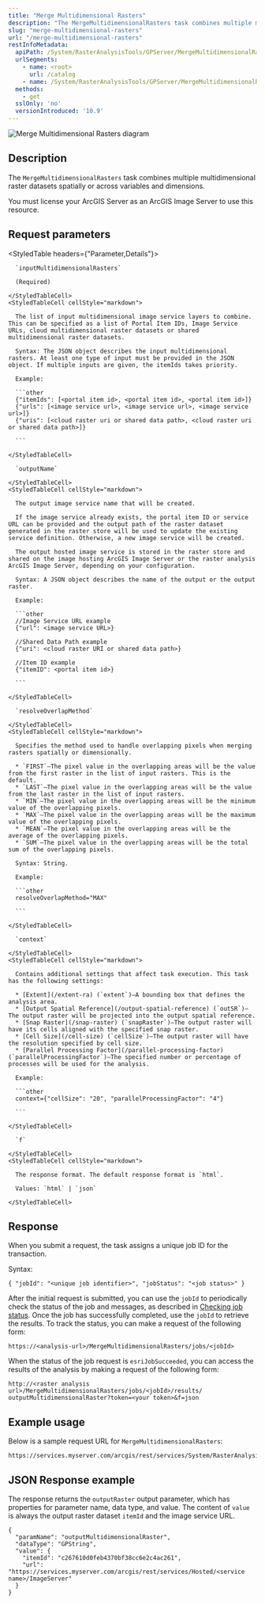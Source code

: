 ```yaml
---
title: "Merge Multidimensional Rasters"
description: "The MergeMultidimensionalRasters task combines multiple multidimensional raster datasets spatially or across variables and dimensions."
slug: "merge-multidimensional-rasters"
url: "/merge-multidimensional-rasters"
restInfoMetadata:
  apiPath: /System/RasterAnalysisTools/GPServer/MergeMultidimensionalRasters
  urlSegments:
    - name: <root>
      url: /catalog
    - name: /System/RasterAnalysisTools/GPServer/MergeMultidimensionalRasters
  methods:
    - get
  sslOnly: 'no'
  versionIntroduced: '10.9'
---
```


![Merge Multidimensional Rasters diagram](./images/merge-multidimensional-rasters.png)

## Description

The `MergeMultidimensionalRasters` task combines multiple multidimensional raster datasets spatially or across variables and dimensions.

<Note>

You must license your ArcGIS Server as an ArcGIS Image Server to use this resource.

</Note>

## Request parameters

<StyledTable headers={"Parameter,Details"}>
  <StyledTableRow>
    <StyledTableCell cellStyle="markdown">

      `inputMultidimensionalRasters`

      (Required)

    </StyledTableCell>
    <StyledTableCell cellStyle="markdown">

      The list of input multidimensional image service layers to combine. This can be specified as a list of Portal Item IDs, Image Service URLs, cloud multidimensional raster datasets or shared multidimensional raster datasets.

      Syntax: The JSON object describes the input multidimensional rasters. At least one type of input must be provided in the JSON object. If multiple inputs are given, the itemIds takes priority.

      Example:

      ```other
      {"itemIds": [<portal item id>, <portal item id>, <portal item id>]} 
      {"urls": [<image service url>, <image service url>, <image service url>]}
      {"uris": [<cloud raster uri or shared data path>, <cloud raster uri or shared data path>]}

      ```

    </StyledTableCell>
  </StyledTableRow>
  <StyledTableRow>
    <StyledTableCell cellStyle="markdown">

      `outputName`

    </StyledTableCell>
    <StyledTableCell cellStyle="markdown">

      The output image service name that will be created.

      If the image service already exists, the portal item ID or service URL can be provided and the output path of the raster dataset generated in the raster store will be used to update the existing service definition. Otherwise, a new image service will be created.

      The output hosted image service is stored in the raster store and shared on the image hosting ArcGIS Image Server or the raster analysis ArcGIS Image Server, depending on your configuration.

      Syntax: A JSON object describes the name of the output or the output raster.

      Example:

      ```other
      //Image Service URL example
      {"url": <image service URL>}

      //Shared Data Path example
      {"uri": <cloud raster URI or shared data path>}

      //Item ID example
      {"itemID": <portal item id>}

      ```

    </StyledTableCell>
  </StyledTableRow>
  <StyledTableRow>
    <StyledTableCell cellStyle="markdown">

      `resolveOverlapMethod`

    </StyledTableCell>
    <StyledTableCell cellStyle="markdown">

      Specifies the method used to handle overlapping pixels when merging rasters spatially or dimensionally.

      * `FIRST`—The pixel value in the overlapping areas will be the value from the first raster in the list of input rasters. This is the default.
      * `LAST`—The pixel value in the overlapping areas will be the value from the last raster in the list of input rasters.
      * `MIN`—The pixel value in the overlapping areas will be the minimum value of the overlapping pixels.
      * `MAX`—The pixel value in the overlapping areas will be the maximum value of the overlapping pixels.
      * `MEAN`—The pixel value in the overlapping areas will be the average of the overlapping pixels.
      * `SUM`—The pixel value in the overlapping areas will be the total sum of the overlapping pixels.

      Syntax: String.

      Example:

      ```other
      resolveOverlapMethod="MAX"

      ```

    </StyledTableCell>
  </StyledTableRow>
  <StyledTableRow>
    <StyledTableCell cellStyle="markdown">

      `context`

    </StyledTableCell>
    <StyledTableCell cellStyle="markdown">

      Contains additional settings that affect task execution. This task has the following settings:

      * [Extent](/extent-ra) (`extent`)—A bounding box that defines the analysis area.
      * [Output Spatial Reference](/output-spatial-reference) (`outSR`)—The output raster will be projected into the output spatial reference.
      * [Snap Raster](/snap-raster) (`snapRaster`)—The output raster will have its cells aligned with the specified snap raster.
      * [Cell Size](/cell-size) (`cellSize`)—The output raster will have the resolution specified by cell size.
      * [Parallel Processing Factor](/parallel-processing-factor) (`parallelProcessingFactor`)—The specified number or percentage of processes will be used for the analysis.

      Example:

      ```other
      context={"cellSize": "20", "parallelProcessingFactor": "4"}
      
      ```

    </StyledTableCell>
  </StyledTableRow>
  <StyledTableRow>
    <StyledTableCell cellStyle="markdown">

      `f`

    </StyledTableCell>
    <StyledTableCell cellStyle="markdown">

      The response format. The default response format is `html`.

      Values: `html` | `json`

    </StyledTableCell>
  </StyledTableRow>
</StyledTable>


## Response

When you submit a request, the task assigns a unique job ID for the transaction.

Syntax:

```other
{ "jobId": "<unique job identifier>", "jobStatus": "<job status>" }

```

After the initial request is submitted, you can use the `jobId` to periodically check the status of the job and messages, as described in [Checking job status](/checking-job-status). Once the job has successfully completed, use the `jobId` to retrieve the results. To track the status, you can make a request of the following form:

```other
https://<analysis-url>/MergeMultidimensionalRasters/jobs/<jobId>

```

When the status of the job request is `esriJobSucceeded`, you can access the results of the analysis by making a request of the following form:

```other
http://<raster analysis url>/MergeMultidimensionalRasters/jobs/<jobId>/results/ outputMultidimensionalRaster?token=<your token>&f=json

```

## Example usage

Below is a sample request URL for `MergeMultidimensionalRasters`:

```other
https://services.myserver.com/arcgis/rest/services/System/RasterAnalysisTools/ImageServer/MergeMultidimensionalRasters/submitJob

```

## JSON Response example

The response returns the `outputRaster` output parameter, which has properties for parameter name, data type, and value. The content of `value` is always the output raster dataset `itemId` and the image service URL.

```other
{
  "paramName": "outputMultidimensionalRaster",
  "dataType": "GPString",
  "value": {
    "itemId": "c267610d0feb4370bf38cc6e2c4ac261", 
    "url": "https://services.myserver.com/arcgis/rest/services/Hosted/<service name>/ImageServer"
  }
}

```